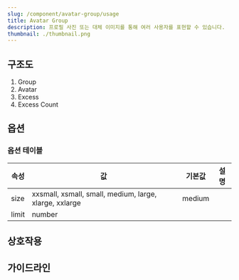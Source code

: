 ```yaml
---
slug: /component/avatar-group/usage
title: Avatar Group
description: 프로필 사진 또는 대체 이미지를 통해 여러 사용자를 표현할 수 있습니다.
thumbnail: ./thumbnail.png
---
```


## 구조도

1. Group
2. Avatar
3. Excess
4. Excess Count

## 옵션

### 옵션 테이블

| 속성  | 값                                                     | 기본값 | 설명 |
| ----- | ------------------------------------------------------ | ------ | ---- |
| size  | xxsmall, xsmall, small, medium, large, xlarge, xxlarge | medium |      |
| limit | number                                                 |        |      |

## 상호작용

## 가이드라인

